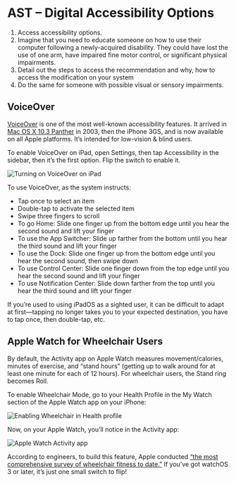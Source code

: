 # AST – Digital Accessibility Options

1. Access accessibility options.
2. Imagine that you need to educate someone on how to use their computer following a newly-acquired disability. They could have lost the use of one arm, have impaired fine motor control, or significant physical impairments.
3. Detail out the steps to access the recommendation and why, how to access the modification on your system
4. Do the same for someone with possible visual or sensory impairments.

## VoiceOver

[VoiceOver](https://www.apple.com/accessibility/ipad/vision/) is one of the most well-known accessibility features. It arrived in [Mac OS X 10.3 Panther](https://en.wikipedia.org/wiki/Mac_OS_X_Panther) in 2003, then the iPhone 3GS, and is now available on all Apple platforms. It’s intended for low-vision & blind users.

To enable VoiceOver on iPad, open Settings, then tap Accessibility in the sidebar, then it’s the first option. Flip the switch to enable it.

![Turning on VoiceOver on iPad](https://d2wkqk610zk1ag.cloudfront.net/items/3z3u2u0n0Y1H3s0u3l2C/9kvzjdjftgctm0crzcypm1mf0mezgjj5.png)

To use VoiceOver, as the system instructs:

- Tap once to select an item
- Double-tap to activate the selected item
- Swipe three fingers to scroll
- To go Home: Slide one finger up from the bottom edge until you hear the second sound and lift your finger
- To use the App Switcher: Slide up farther from the bottom until you hear the third sound and lift your finger
- To use the Dock: Slide one finger up from the bottom edge until you hear the second sound, then swipe down
- To use Control Center: Slide one finger down from the top edge until you hear the second sound and lift your finger
- To use Notification Center: Slide down farther from the top until you hear the third sound and lift your finger

If you’re used to using iPadOS as a sighted user, it can be difficult to adapt at first—tapping no longer takes you to your expected destination, you have to tap once, then double-tap, etc.

## Apple Watch for Wheelchair Users

By default, the Activity app on Apple Watch measures movement/calories, minutes of exercise, and “stand hours” (getting up to walk around for at least one minute for each of 12 hours). For wheelchair users, the Stand ring becomes Roll.

To enable Wheelchair Mode, go to your Health Profile in the My Watch section of the Apple Watch app on your iPhone:

![Enabling Wheelchair in Health profile](https://d2wkqk610zk1ag.cloudfront.net/items/3d3A2Y1S252l072I1L1K/b5d12m7vpmhr4qxbqe13bbkd1j8dpn0h.png)

Now, on your Apple Watch, you’ll notice in the Activity app:

![Apple Watch Activity app](https://d2wkqk610zk1ag.cloudfront.net/items/1S2r0s3t42141Z25121M/q4peyuhfhhc24whkdv4jj91u814thdvc.png)

According to engineers, to build this feature, Apple conducted [“the most comprehensive survey of wheelchair fitness to date.”](https://www.fastcompany.com/3061283/how-apple-made-the-watch-work-for-wheelchair-users) If you’ve got watchOS 3 or later, it’s just one small switch to flip!
